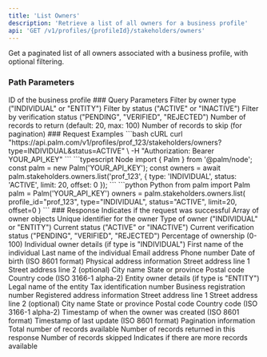```yaml
---
title: 'List Owners'
description: 'Retrieve a list of all owners for a business profile'
api: 'GET /v1/profiles/{profileId}/stakeholders/owners'
---
```

Get a paginated list of all owners associated with a business profile, with optional filtering.
### Path Parameters
<ParamField path="profileId" type="string" required>
  ID of the business profile
</ParamField>
### Query Parameters
<ParamField query="type" type="string">
  Filter by owner type ("INDIVIDUAL" or "ENTITY")
</ParamField>
<ParamField query="status" type="string">
  Filter by status ("ACTIVE" or "INACTIVE")
</ParamField>
<ParamField query="verificationStatus" type="string">
  Filter by verification status ("PENDING", "VERIFIED", "REJECTED")
</ParamField>
<ParamField query="limit" type="number">
  Number of records to return (default: 20, max: 100)
</ParamField>
<ParamField query="offset" type="number">
  Number of records to skip (for pagination)
</ParamField>
### Request Examples
<CodeGroup>
```bash cURL
curl "https://api.palm.com/v1/profiles/prof_123/stakeholders/owners?type=INDIVIDUAL&status=ACTIVE" \
  -H "Authorization: Bearer YOUR_API_KEY"
```
```typescript Node
import { Palm } from '@palm/node';
const palm = new Palm('YOUR_API_KEY');
const owners = await palm.stakeholders.owners.list('prof_123', {
  type: 'INDIVIDUAL',
  status: 'ACTIVE',
  limit: 20,
  offset: 0
});
```
```python Python
from palm import Palm
palm = Palm('YOUR_API_KEY')
owners = palm.stakeholders.owners.list(
    profile_id="prof_123",
    type="INDIVIDUAL",
    status="ACTIVE",
    limit=20,
    offset=0
)
```
</CodeGroup>
### Response
<ResponseField name="success" type="boolean">
  Indicates if the request was successful
</ResponseField>
<ResponseField name="data" type="array">
  Array of owner objects
  <Expandable title="properties">
    <ResponseField name="id" type="string">
      Unique identifier for the owner
    </ResponseField>
    <ResponseField name="type" type="string">
      Type of owner ("INDIVIDUAL" or "ENTITY")
    </ResponseField>
    <ResponseField name="status" type="string">
      Current status ("ACTIVE" or "INACTIVE")
    </ResponseField>
    <ResponseField name="verificationStatus" type="string">
      Current verification status ("PENDING", "VERIFIED", "REJECTED")
    </ResponseField>
    <ResponseField name="ownershipPercentage" type="number">
      Percentage of ownership (0-100)
    </ResponseField>
    <ResponseField name="individual" type="object">
      Individual owner details (if type is "INDIVIDUAL")
      <Expandable title="properties">
        <ResponseField name="firstName" type="string">
          First name of the individual
        </ResponseField>
        <ResponseField name="lastName" type="string">
          Last name of the individual
        </ResponseField>
        <ResponseField name="email" type="string">
          Email address
        </ResponseField>
        <ResponseField name="phone" type="string">
          Phone number
        </ResponseField>
        <ResponseField name="dateOfBirth" type="string">
          Date of birth (ISO 8601 format)
        </ResponseField>
        <ResponseField name="address" type="object">
          Physical address information
          <Expandable title="properties">
            <ResponseField name="street1" type="string">
              Street address line 1
            </ResponseField>
            <ResponseField name="street2" type="string">
              Street address line 2 (optional)
            </ResponseField>
            <ResponseField name="city" type="string">
              City name
            </ResponseField>
            <ResponseField name="state" type="string">
              State or province
            </ResponseField>
            <ResponseField name="postalCode" type="string">
              Postal code
            </ResponseField>
            <ResponseField name="country" type="string">
              Country code (ISO 3166-1 alpha-2)
            </ResponseField>
          </Expandable>
        </ResponseField>
      </Expandable>
    </ResponseField>
    <ResponseField name="entity" type="object">
      Entity owner details (if type is "ENTITY")
      <Expandable title="properties">
        <ResponseField name="legalName" type="string">
          Legal name of the entity
        </ResponseField>
        <ResponseField name="taxId" type="string">
          Tax identification number
        </ResponseField>
        <ResponseField name="registrationNumber" type="string">
          Business registration number
        </ResponseField>
        <ResponseField name="address" type="object">
          Registered address information
          <Expandable title="properties">
            <ResponseField name="street1" type="string">
              Street address line 1
            </ResponseField>
            <ResponseField name="street2" type="string">
              Street address line 2 (optional)
            </ResponseField>
            <ResponseField name="city" type="string">
              City name
            </ResponseField>
            <ResponseField name="state" type="string">
              State or province
            </ResponseField>
            <ResponseField name="postalCode" type="string">
              Postal code
            </ResponseField>
            <ResponseField name="country" type="string">
              Country code (ISO 3166-1 alpha-2)
            </ResponseField>
          </Expandable>
        </ResponseField>
      </Expandable>
    </ResponseField>
    <ResponseField name="createdAt" type="string">
      Timestamp of when the owner was created (ISO 8601 format)
    </ResponseField>
    <ResponseField name="updatedAt" type="string">
      Timestamp of last update (ISO 8601 format)
    </ResponseField>
  </Expandable>
</ResponseField>
<ResponseField name="pagination" type="object">
  Pagination information
  <Expandable title="properties">
    <ResponseField name="total" type="number">
      Total number of records available
    </ResponseField>
    <ResponseField name="limit" type="number">
      Number of records returned in this response
    </ResponseField>
    <ResponseField name="offset" type="number">
      Number of records skipped
    </ResponseField>
    <ResponseField name="hasMore" type="boolean">
      Indicates if there are more records available
    </ResponseField>
  </Expandable>
</ResponseField>